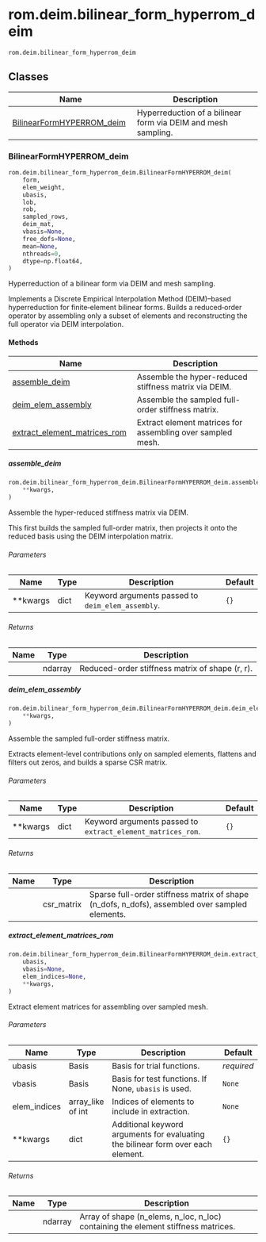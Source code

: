 # rom.deim.bilinear_form_hyperrom_deim { #skrom.rom.deim.bilinear_form_hyperrom_deim }

`rom.deim.bilinear_form_hyperrom_deim`



## Classes

| Name | Description |
| --- | --- |
| [BilinearFormHYPERROM_deim](#skrom.rom.deim.bilinear_form_hyperrom_deim.BilinearFormHYPERROM_deim) | Hyperreduction of a bilinear form via DEIM and mesh sampling. |

### BilinearFormHYPERROM_deim { #skrom.rom.deim.bilinear_form_hyperrom_deim.BilinearFormHYPERROM_deim }

```python
rom.deim.bilinear_form_hyperrom_deim.BilinearFormHYPERROM_deim(
    form,
    elem_weight,
    ubasis,
    lob,
    rob,
    sampled_rows,
    deim_mat,
    vbasis=None,
    free_dofs=None,
    mean=None,
    nthreads=0,
    dtype=np.float64,
)
```

Hyperreduction of a bilinear form via DEIM and mesh sampling.

Implements a Discrete Empirical Interpolation Method (DEIM)–based
hyperreduction for finite‐element bilinear forms. Builds a reduced‐order
operator by assembling only a subset of elements and
reconstructing the full operator via DEIM interpolation.

#### Methods

| Name | Description |
| --- | --- |
| [assemble_deim](#skrom.rom.deim.bilinear_form_hyperrom_deim.BilinearFormHYPERROM_deim.assemble_deim) | Assemble the hyper-reduced stiffness matrix via DEIM. |
| [deim_elem_assembly](#skrom.rom.deim.bilinear_form_hyperrom_deim.BilinearFormHYPERROM_deim.deim_elem_assembly) | Assemble the sampled full-order stiffness matrix. |
| [extract_element_matrices_rom](#skrom.rom.deim.bilinear_form_hyperrom_deim.BilinearFormHYPERROM_deim.extract_element_matrices_rom) | Extract element matrices for assembling over sampled mesh. |

##### assemble_deim { #skrom.rom.deim.bilinear_form_hyperrom_deim.BilinearFormHYPERROM_deim.assemble_deim }

```python
rom.deim.bilinear_form_hyperrom_deim.BilinearFormHYPERROM_deim.assemble_deim(
    **kwargs,
)
```

Assemble the hyper-reduced stiffness matrix via DEIM.

This first builds the sampled full-order matrix,
then projects it onto the reduced basis using the DEIM
interpolation matrix.

###### Parameters {.doc-section .doc-section-parameters}

| Name     | Type   | Description                                       | Default   |
|----------|--------|---------------------------------------------------|-----------|
| **kwargs | dict   | Keyword arguments passed to `deim_elem_assembly`. | `{}`      |

###### Returns {.doc-section .doc-section-returns}

| Name   | Type    | Description                                     |
|--------|---------|-------------------------------------------------|
|        | ndarray | Reduced-order stiffness matrix of shape (r, r). |

##### deim_elem_assembly { #skrom.rom.deim.bilinear_form_hyperrom_deim.BilinearFormHYPERROM_deim.deim_elem_assembly }

```python
rom.deim.bilinear_form_hyperrom_deim.BilinearFormHYPERROM_deim.deim_elem_assembly(
    **kwargs,
)
```

Assemble the sampled full-order stiffness matrix.

Extracts element-level contributions only on sampled
elements, flattens and filters out zeros, and builds
a sparse CSR matrix.

###### Parameters {.doc-section .doc-section-parameters}

| Name     | Type   | Description                                                 | Default   |
|----------|--------|-------------------------------------------------------------|-----------|
| **kwargs | dict   | Keyword arguments passed to `extract_element_matrices_rom`. | `{}`      |

###### Returns {.doc-section .doc-section-returns}

| Name   | Type       | Description                                                                                    |
|--------|------------|------------------------------------------------------------------------------------------------|
|        | csr_matrix | Sparse full-order stiffness matrix of shape (n_dofs, n_dofs), assembled over sampled elements. |

##### extract_element_matrices_rom { #skrom.rom.deim.bilinear_form_hyperrom_deim.BilinearFormHYPERROM_deim.extract_element_matrices_rom }

```python
rom.deim.bilinear_form_hyperrom_deim.BilinearFormHYPERROM_deim.extract_element_matrices_rom(
    ubasis,
    vbasis=None,
    elem_indices=None,
    **kwargs,
)
```

Extract element matrices for assembling over sampled mesh.

###### Parameters {.doc-section .doc-section-parameters}

| Name         | Type              | Description                                                                      | Default    |
|--------------|-------------------|----------------------------------------------------------------------------------|------------|
| ubasis       | Basis             | Basis for trial functions.                                                       | _required_ |
| vbasis       | Basis             | Basis for test functions. If None, `ubasis` is used.                             | `None`     |
| elem_indices | array_like of int | Indices of elements to include in extraction.                                    | `None`     |
| **kwargs     | dict              | Additional keyword arguments for evaluating the bilinear form over each element. | `{}`       |

###### Returns {.doc-section .doc-section-returns}

| Name   | Type    | Description                                                                       |
|--------|---------|-----------------------------------------------------------------------------------|
|        | ndarray | Array of shape (n_elems, n_loc, n_loc) containing the element stiffness matrices. |